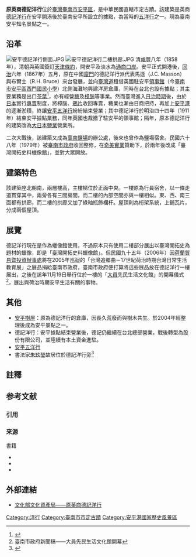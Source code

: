 {{coord|23.003469|120.160244|display=title}} 
{{tw monument
|name=原英商德記洋行
|formername=德記洋行
|image=原英商德記洋行.JPG
|imagename=德記洋行正面
|othername=臺灣開拓史料蠟像館
|formalname=
|level=直轄市定古蹟
|class=洋行
|time={{QIN}}同治六年（1867年）
|location={{TWN}}臺南市安平區古堡街108號
|open=每日08:30∼17:30
|cost=全票50、半票25（包括[[安平樹屋|安平樹屋]]）<br />
公務人員可享八折票40元<br />
臺南市民憑身份證件可免費參觀。
|website=
}}
'''原英商德記洋行'''位於[[臺灣|臺灣]][[臺南市|臺南市]][[安平區|安平區]]，是中華民國直轄市定古蹟。該建築是英商[[德記洋行|德記洋行]]在安平開港後於臺南安平所設立的據點，為當時的[[安平五洋行|五洋行]]之一{{NoteTag|1=五洋行分別是英商德記洋行、英商和記洋行、英商怡記洋行、美商唻記洋行與[[原德商東興洋行|德商東興洋行]]。}}。現為臺南安平知名景點之一。

== 沿革 ==
{{main|德記洋行}}
[[File:安平德記洋行側面.JPG|thumb]]
[[File:安平德記洋行二樓拱廊.JPG|thumb]]
清[[咸豐_(年號)|咸豐]]八年（1858年），清朝與英國簽訂[[天津條約|天津條約]]，開安平及淡水為[[通商口岸|通商口岸]]。安平正式開港後，[[同治|同治]]六年（1867年）五月，原在中國[[廈門|廈門]]的德記洋行派代表馬遜（J.C. Masson）與布爾士（R.H. Bruce）來台發展，並向[[臺灣道|臺灣道]]租借英國駐安平[[領事館|領事館]]（今[[臺南市安平區西門國民小學|臺南市安平區西門國民小學]]）北側海灘地興建洋房倉庫，同時在台北也設有據點；其主要業務是出口[[茶葉|茶葉]]<ref>{{Cite web |url=http://www.premier.com.tw/Touring/dejiyanghang.htm |title=開拓史料蠟像館 |access-date=2012-05-11 |archive-date=2020-02-16 |archive-url=https://web.archive.org/web/20200216121729/http://premier.com.tw/Touring/dejiyanghang.htm |dead-url=no }}</ref>，亦有經營[[糖|糖]]及[[樟腦|樟腦]]等事業。然而臺灣進入[[臺灣日治時期|日治時期]]後，由於[[日本|日本]]實行[[專賣|專賣]]制度，將樟腦、[[鴉片|鴉片]]收回專賣，糖業也漸由日商把持，再加上[[安平港#安平漁港|安平港]]的逐漸淤積，終讓[[安平五洋行|安平五洋行]]紛紛結束營業；其中德記洋行於明治四十四年（1911年）結束安平據點業務，同年英國也裁撤了駐安平的領事館；隔年，原本德記洋行的建築改為[[大日本鹽業|大日本鹽業]]營業所。

二次大戰後，該建築又成為[[臺南鹽場|臺南鹽場]]的辦公處，後來也曾作為鹽場宿舍。民國六十八年（1979年）被[[臺南市政府|臺南市政府]]收回整修，在[[奇美實業|奇美實業]]贊助下，於兩年後改成「臺灣開拓史料蠟像館」，並對大眾開放。

== 建築特色 ==
該建築座北朝南，兩層樓高，主樓梯位於正面中央。一樓原為行員宿舍，以一條走道貫穿其中，兩旁各有三間房間，而二樓的內部空間亦與一樓相似。東、西、南三面都有拱廊，而二樓的拱廊又加了綠釉瓶飾欄杆。屋頂則為桁架系統，上鋪瓦片，分成兩個屋頂。

== 展覽 ==
德記洋行現在是作為蠟像館使用，不過原本只有使用二樓部分展出以臺灣開拓史為題材的蠟像，即是「臺灣開拓史料蠟像館」。但民國九十五年（2006年）因[[荷蘭貿易暨投資辦事處|荷蘭貿易暨投資辦事處]]將在2005年巡迴的「台灣追鄉曲－17世紀荷治時期台灣日常生活教育展」之展品捐給臺南市政府，臺南市政府便打算將這些展品放在德記洋行一樓展出，之後在該年11月19日舉行位於一樓的「[[大員|大員]]先民生活文化館」的開幕儀式<ref>臺南市政府新聞稿——大員先民生活文化館開幕</ref>，展出與荷治時期安平生活有關的事物。

== 其他 ==
*[[安平樹屋|安平樹屋]]：原為德記洋行的倉庫，因長久荒廢而與樹木共生。於2004年經整理後成為安平景點之一。
*德記洋行：安平據點結束營業後，德記仍繼續在台北總部營業，戰後轉型為股份有限公司，並陸續有本土資金進駐。
*[[安平五洋行|安平五洋行]]
*書法家[[朱玖瑩|朱玖瑩]]故居位於德記洋行旁<ref>{{Cite web|url=https://culture.tainan.gov.tw/historic/gmap/index-1.php?m2=182&id=8|title=臺南市政府文化局-古蹟營運科-古蹟地圖 -古蹟景點|accessdate=2018-12-08|work=culture.tainan.gov.tw|archive-url=https://web.archive.org/web/20181209124424/https://culture.tainan.gov.tw/historic/gmap/index-1.php?m2=182&id=8|archive-date=2018-12-09|dead-url=yes}}</ref>

== 註釋 ==
{{NoteFoot}}

== 参考文献 ==
=== 引用 ===
{{Reflist}}

=== 来源 ===
{{ReflistH}}
; 書籍
* {{cite book |author=[[傅朝卿|傅朝卿]] |title=台南市古蹟與歷史建築總覽 |publisher=台灣建築與文化資產出版社 |location=台南市 |isbn=957-30880-4-5 |page=195 |date=2001年11月 }}
* {{cite book |author=[[石萬壽|石萬壽]] |title=樂君甲子集 |publisher=臺南市政府文化局 |location= |isbn=957-01-6745-9 |page=256 |date=2004年3月 }}
* {{cite book |author=遠流台灣館 |title = 台南歷史深度旅遊 |date=2003-02-01 |publisher=[[遠流出版|遠流出版]] |location=台北市 |isbn=957-30880-4-5 |pages=323、324 }}
{{ReflistF}}

==外部連結==
*[https://nchdb.boch.gov.tw/assets/advanceSearch/monument/19851127000073 文化部文化資產局——原英商德記洋行] {{Wayback|url=https://nchdb.boch.gov.tw/assets/advanceSearch/monument/19851127000073 |date=20200717082718 }}

{{commonscat|The Former Tait & Co. Merchant House}}
{{臺南市古蹟}}
{{台灣直轄市定古蹟}}
{{臺南市博物館}}
{{清朝对外贸易}}
{{Authority control}}
[[Category:洋行|Category:洋行]]
[[Category:臺南市市定古蹟|Category:臺南市市定古蹟]]
[[Category:安平港國家歷史風景區|Category:安平港國家歷史風景區]]